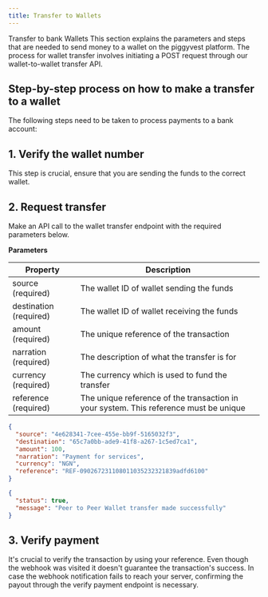 ```yaml
---
title: Transfer to Wallets
---
```


Transfer to bank Wallets
This section explains the parameters and steps that are needed to send money to a wallet on the piggyvest platform. The process for wallet transfer involves initiating a POST request through our wallet-to-wallet transfer API.

## Step-by-step process on how to make a transfer to a wallet

The following steps need to be taken to process payments to a bank account:

## 1. Verify the wallet number
This step is crucial, ensure that you are sending the funds to the correct wallet.

## 2. Request transfer
Make an API call to the wallet transfer endpoint with the required parameters below.

**Parameters**

| Property               | Description                                                                           |
| ---------------------- | ------------------------------------------------------------------------------------- |
| source (required)      | The wallet ID of wallet sending the funds                                             |
| destination (required) | The wallet ID of wallet receiving the funds                                           |
| amount (required)      | The unique reference of the transaction                                               |
| narration (required)   | The description of what the transfer is for                                           |
| currency (required)    | The currency which is used to fund the transfer                                       |
| reference (required)   | The unique reference of the transaction in your system. This reference must be unique |

<CodeGroup>

```json request.json
{
  "source": "4e628341-7cee-455e-bb9f-5165032f3",
  "destination": "65c7a0bb-ade9-41f8-a267-1c5ed7ca1",
  "amount": 100,
  "narration": "Payment for services",
  "currency": "NGN",
  "reference": "REF-090267231108011035232321839adfd6100"
}
```

```json response.json
{
  "status": true,
  "message": "Peer to Peer Wallet transfer made successfully"
}
```

</CodeGroup>

## 3. Verify payment

It's crucial to verify the transaction by using your reference. Even though the webhook was visited it doesn't guarantee the transaction's success. In case the webhook notification fails to reach your server, confirming the payout through the verify payment endpoint is necessary.
